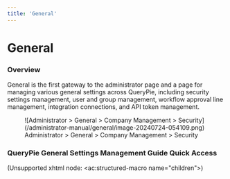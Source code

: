 ```yaml
---
title: 'General'
---
```


# General

### Overview

General is the first gateway to the administrator page and a page for managing various general settings across QueryPie, including security settings management, user and group management, workflow approval line management, integration connections, and API token management.

<figure data-layout="center" data-align="center">
![Administrator &gt; General &gt; Company Management &gt; Security](/administrator-manual/general/image-20240724-054109.png)
<figcaption>
Administrator &gt; General &gt; Company Management &gt; Security
</figcaption>
</figure>

### QueryPie General Settings Management Guide Quick Access

(Unsupported xhtml node: &lt;ac:structured-macro name="children"&gt;)
